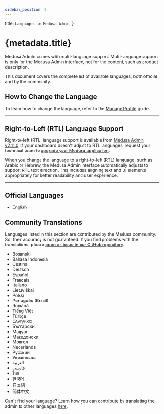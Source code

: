 ```yaml
---
sidebar_position: 2
---
```


  title: `Languages in Medusa Admin`,
}

# {metadata.title}

Medusa Admin comes with multi-language support. Multi-language support is only for the Medusa Admin interface, not for the content, such as product description.

This document covers the complete list of available languages, both official and by the community.

## How to Change the Language

To learn how to change the language, refer to the [Manage Profile](../../settings/profile/page.mdx) guide.

---

## Right-to-Left (RTL) Language Support

<Note>

Right-to-left (RTL) language support is available from [Medusa Admin v2.11.0](https://github.com/medusajs/medusa/releases/tag/v2.11.0). If your dashboard doesn't adjust to RTL languages, request your technical team to [upgrade your Medusa application](!docs!/learn/update).

</Note>

When you change the language to a right-to-left (RTL) language, such as Arabic or Hebrew, the Medusa Admin interface automatically adjusts to support RTL text direction. This includes aligning text and UI elements appropriately for better readability and user experience.

---

## Official Languages

- English

## Community Translations

<Note>

Languages listed in this section are contributed by the Medusa community. So, their accuracy is not guaranteed. If you find problems with the translations, please [open an issue in our GitHub repository](https://github.com/medusajs/medusa/issues).

</Note>

- Bosanski
- Bahasa Indonesia
- Čeština
- Deutsch
- Español
- Français
- Italiano
- Lietuviškai
- Polski
- Português (Brasil)
- Română
- Tiếng Việt
- Türkçe
- Ελληνικά
- Български
- Magyar
- Македонски
- Монгол
- Nederlands
- Русский
- Українська
- العربية
- فارسی
- ไทย
- 한국어
- 日本語
- 简体中文

<Note>

Can't find your language? Learn how you can contribute by translating the admin to other languages [here](!docs!/learn/resources/contribution-guidelines/admin-translations).

</Note>